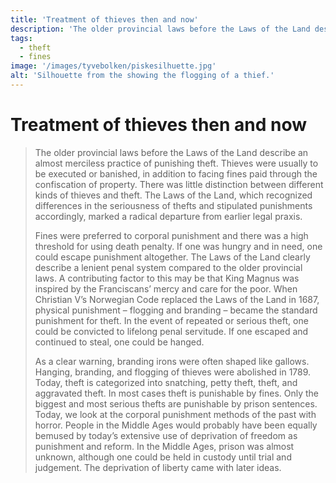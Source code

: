```yaml
---
title: 'Treatment of thieves then and now'
description: 'The older provincial laws before the Laws of the Land describe an almost merciless practice of punishing theft. Thieves were usually to be executed or banished, in addition to facing fines paid through the confiscation of property.'
tags:
  - theft
  - fines
image: '/images/tyvebolken/piskesilhuette.jpg'
alt: 'Silhouette from the showing the flogging of a thief.'
---
```



# Treatment of thieves then and now

<Spacer height={10} />

<Blockquote
    quote='“Now, it can be told that if someone steals food who is unable to get work to support themselves, and so, on account of hunger, saves their life, that theft is by no means worthy of punishment.”'
    footer='Thieves’ Section, chapter 1'
/>

<Spacer height={20} />



<Container stil="initial" margin={3}>
The older provincial laws before the Laws of the Land describe an almost merciless practice of punishing theft. Thieves were usually to be executed or banished, in addition to facing fines paid through the confiscation of property. There was little distinction between different kinds of thieves and theft. The Laws of the Land, which recognized differences in the seriousness of thefts and stipulated punishments accordingly, marked a radical departure from earlier legal praxis. 

Fines were preferred to corporal punishment and there was a high threshold for using death penalty. If one was hungry and in need, one could escape punishment altogether. The Laws of the Land clearly describe a lenient penal system compared to the older provincial laws. A contributing factor to this may be that King Magnus was inspired by the Franciscans’ mercy and care for the poor. When Christian V’s Norwegian Code replaced the Laws of the Land in 1687, physical punishment – flogging and branding – became the standard punishment for theft. In the event of repeated or serious theft, one could be convicted to lifelong penal servitude. If one escaped and continued to steal, one could be hanged. 

As a clear warning, branding irons were often shaped like gallows. Hanging, branding, and flogging of thieves were abolished in 1789. Today, theft is categorized into snatching, petty theft, theft, and aggravated theft. In most cases theft is punishable by fines. Only the biggest and most serious thefts are punishable by prison sentences. Today, we look at the corporal punishment methods of the past with horror. People in the Middle Ages would probably have been equally bemused by today’s extensive use of deprivation of freedom as punishment and reform. In the Middle Ages, prison was almost unknown, although one could be held in custody until trial and judgement. The deprivation of liberty came with later ideas.
</Container>

<Spacer height={50} />

<Figure
    image="/images/tyvebolken/Bf_X_13565_01.jpg"
    title="Whip handle from Valdres made from a twisted ox penis with iron fittings."
    alt="Whip with metal handle."
    href="https://digitaltmuseum.no/0210112469500/nyere-kulturhistorie"
>
</Figure>

<Spacer height={50} />